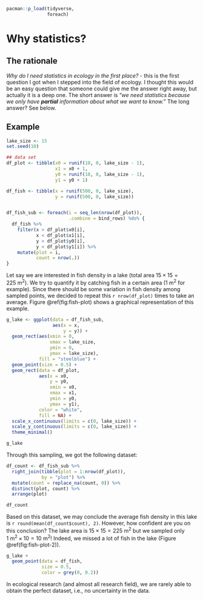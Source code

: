 ```r

pacman::p_load(tidyverse,
               foreach)
```

# Why statistics?

## The rationale

*Why do I need statistics in ecology in the first place?* - this is the first question I got when I stepped into the field of ecology. I thought this would be an easy question that someone could give me the answer right away, but actually it is a deep one. The short answer is "*we need statistics because we only have **partial** information about what we want to know.*" The long answer? See below.

## Example

```r
lake_size <- 15
set.seed(10)

## data set
df_plot <- tibble(x0 = runif(10, 0, lake_size - 1),
                  x1 = x0 + 1,
                  y0 = runif(10, 0, lake_size - 1),
                  y1 = y0 + 1)

df_fish <- tibble(x = runif(500, 0, lake_size),
                  y = runif(500, 0, lake_size))


df_fish_sub <- foreach(i = seq_len(nrow(df_plot)),
                       .combine = bind_rows) %do% {
  df_fish %>% 
    filter(x > df_plot$x0[i],
           x < df_plot$x1[i],
           y > df_plot$y0[i],
           y < df_plot$y1[i]) %>% 
    mutate(plot = i,
           count = nrow(.))
}
```

Let say we are interested in fish density in a lake (total area $15 \times 15 = 225~\text{m}^2$). We try to quantify it by catching fish in a certain area (1 m^2^ for example). Since there should be some variation in fish density among sampled points, we decided to repeat this `r nrow(df_plot)` times to take an average. Figure \@ref(fig:fish-plot) shows a graphical representation of this example.

```r

g_lake <- ggplot(data = df_fish_sub,
                 aes(x = x,
                     y = y)) +
  geom_rect(aes(xmin = 0,
                xmax = lake_size,
                ymin = 0,
                ymax = lake_size),
            fill = "steelblue") +
  geom_point(size = 0.5) +
  geom_rect(data = df_plot,
            aes(x = x0,
                y = y0,
                xmin = x0,
                xmax = x1,
                ymin = y0,
                ymax = y1),
            color = "white",
            fill = NA) +
  scale_x_continuous(limits = c(0, lake_size)) +
  scale_y_continuous(limits = c(0, lake_size)) +
  theme_minimal()

g_lake
```

Through this sampling, we got the following dataset:

```r

df_count <- df_fish_sub %>% 
  right_join(tibble(plot = 1:nrow(df_plot)),
             by = "plot") %>% 
  mutate(count = replace_na(count, 0)) %>% 
  distinct(plot, count) %>% 
  arrange(plot)

df_count
```

Based on this dataset, we may conclude the average fish density in this lake is `r round(mean(df_count$count), 2)`. However, how confident are you on this conclusion? The lake area is $15 \times 15 = 225~\text{m}^2$ but we sampled only $1~\text{m}^2 \times 10 = 10~\text{m}^2$! Indeed, we missed a lot of fish in the lake (Figure \@ref(fig:fish-plot-2)).

```r
g_lake + 
  geom_point(data = df_fish,
             size = 0.5,
             color = grey(0, 0.2))
```

In ecological research (and almost all research field), we are rarely able to obtain the perfect dataset, i.e., no uncertainty in the data.
